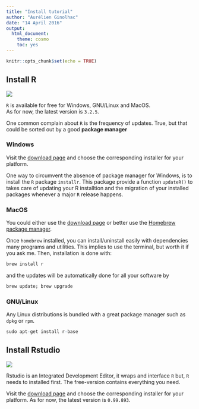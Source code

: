 ```yaml
---
title: "Install tutorial"
author: "Aurélien Ginolhac"
date: "14 April 2016"
output: 
  html_document: 
    theme: cosmo
    toc: yes
---
```


```r
knitr::opts_chunk$set(echo = TRUE)
```

## Install R

![](img/Rlogo_90.png)

`R` is available for free for Windows, GNU/Linux and MacOS.  
As for now, the latest version is `3.2.5`.

One common complain about `R` is the frequency of updates. True, but that could be sorted out
by a good **package manager**

### Windows

Visit the [download page](https://cloud.r-project.org/) and choose the corresponding installer for your platform.

One way to circumvent the absence of package manager for Windows, is to install the `R` package
`installr`. This package provide a function `updateR()` to takes care of updating your R installtion
and the migration of your installed packages whenever a major `R` release happens.

### MacOS

You could either use the [download page](https://cloud.r-project.org/) or better use the 
[Homebrew package manager](http://brew.sh/).

Once `homebrew` installed, you can install/uninstall easily with dependencies many programs
and utilities. This implies to use the terminal, but worth it if you ask me.
Then, installation is done with:

```r
brew install r
```

and the updates will be automatically done for all your software by
```r
brew update; brew upgrade
```

### GNU/Linux

Any Linux distributions is bundled with a great package manager such as `dpkg` or `rpm`.

```r
sudo apt-get install r-base
```


## Install Rstudio

![](img/rstudiosticker_110.png)

Rstudio is an Integrated Development Editor, it wraps and interface `R` but, 
`R` needs to installed first. The free-version contains everything you need.

Visit the [download page](https://www.rstudio.com/products/rstudio/download/) and
choose the corresponding installer for your platform. As for now, the latest version is `0.99.893`.
